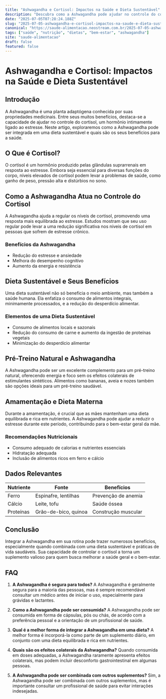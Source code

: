 ```yaml
---
title: "Ashwagandha e Cortisol: Impactos na Saúde e Dieta Sustentável"
description: "Descubra como a Ashwagandha pode ajudar no controle do cortisol e seu papel em dietas sustentáveis e saúde geral."
date: "2025-07-05T07:28:24.188Z"
slug: "2025-07-05-ashwagandha-e-cortisol-impactos-na-saude-e-dieta-sustentavel"
canonical: "https://saude-alimentacao.neostream.com.br/2025-07-05-ashwagandha-e-cortisol-impactos-na-saude-e-dieta-sustentavel"
tags: ["saúde", "nutrição", "dietas", "bem-estar", "ashwagandha"]
site: "saude-alimentacao"
draft: false
featured: false
---
```


# Ashwagandha e Cortisol: Impactos na Saúde e Dieta Sustentável

## Introdução
A Ashwagandha é uma planta adaptógena conhecida por suas propriedades medicinais. Entre seus muitos benefícios, destaca-se a capacidade de ajudar no controle do cortisol, um hormônio intimamente ligado ao estresse. Neste artigo, exploraremos como a Ashwagandha pode ser integrada em uma dieta sustentável e quais são os seus benefícios para a saúde.

## O Que é Cortisol?
O cortisol é um hormônio produzido pelas glândulas suprarrenais em resposta ao estresse. Embora seja essencial para diversas funções do corpo, níveis elevados de cortisol podem levar a problemas de saúde, como ganho de peso, pressão alta e distúrbios no sono.

## Como a Ashwagandha Atua no Controle do Cortisol
A Ashwagandha ajuda a regular os níveis de cortisol, promovendo uma resposta mais equilibrada ao estresse. Estudos mostram que seu uso regular pode levar a uma redução significativa nos níveis de cortisol em pessoas que sofrem de estresse crônico.

### Benefícios da Ashwagandha
- Redução do estresse e ansiedade
- Melhora do desempenho cognitivo
- Aumento da energia e resistência

## Dieta Sustentável e Seus Benefícios
Uma dieta sustentável não só beneficia o meio ambiente, mas também a saúde humana. Ela enfatiza o consumo de alimentos integrais, minimamente processados, e a redução do desperdício alimentar.

### Elementos de uma Dieta Sustentável
- Consumo de alimentos locais e sazonais
- Redução do consumo de carne e aumento da ingestão de proteínas vegetais
- Minimização do desperdício alimentar

## Pré-Treino Natural e Ashwagandha
A Ashwagandha pode ser um excelente complemento para um pré-treino natural, oferecendo energia e foco sem os efeitos colaterais de estimulantes sintéticos. Alimentos como bananas, aveia e nozes também são opções ideais para um pré-treino saudável.

## Amamentação e Dieta Materna
Durante a amamentação, é crucial que as mães mantenham uma dieta equilibrada e rica em nutrientes. A Ashwagandha pode ajudar a reduzir o estresse durante este período, contribuindo para o bem-estar geral da mãe.

### Recomendações Nutricionais
- Consumo adequado de calorias e nutrientes essenciais
- Hidratação adequada
- Inclusão de alimentos ricos em ferro e cálcio

## Dados Relevantes
| Nutriente | Fonte | Benefícios |
|-----------|-------|------------|
| Ferro     | Espinafre, lentilhas | Prevenção de anemia |
| Cálcio    | Leite, tofu | Saúde óssea |
| Proteínas | Grão-de-bico, quinoa | Construção muscular |

## Conclusão
Integrar a Ashwagandha em sua rotina pode trazer numerosos benefícios, especialmente quando combinada com uma dieta sustentável e práticas de vida saudáveis. Sua capacidade de controlar o cortisol a torna um suplemento valioso para quem busca melhorar a saúde geral e o bem-estar.

## FAQ

1. **A Ashwagandha é segura para todos?**
   A Ashwagandha é geralmente segura para a maioria das pessoas, mas é sempre recomendável consultar um médico antes de iniciar o uso, especialmente para grávidas e lactantes.

2. **Como a Ashwagandha pode ser consumida?**
   A Ashwagandha pode ser consumida em forma de cápsulas, pós ou chás, de acordo com a preferência pessoal e a orientação de um profissional de saúde.

3. **Qual é a melhor forma de integrar a Ashwagandha em uma dieta?**
   A melhor forma é incorporá-la como parte de um suplemento diário, em conjunto com uma dieta equilibrada e rica em nutrientes.

4. **Quais são os efeitos colaterais da Ashwagandha?**
   Quando consumida em doses adequadas, a Ashwagandha raramente apresenta efeitos colaterais, mas podem incluir desconforto gastrointestinal em algumas pessoas.

5. **A Ashwagandha pode ser combinada com outros suplementos?**
   Sim, a Ashwagandha pode ser combinada com outros suplementos, mas é importante consultar um profissional de saúde para evitar interações indesejadas.